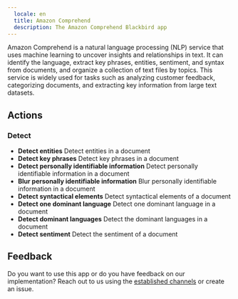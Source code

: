 ```yaml
---
  locale: en
  title: Amazon Comprehend
  description: The Amazon Comprehend Blackbird app
---
```


<LinkCard title="View on Github" target="_blank" href="https://github.com/bb-io/AmazonComprehend" icon="github" />

Amazon Comprehend is a natural language processing (NLP) service that uses machine learning to uncover insights and relationships in text. It can identify the language, extract key phrases, entities, sentiment, and syntax from documents, and organize a collection of text files by topics. This service is widely used for tasks such as analyzing customer feedback, categorizing documents, and extracting key information from large text datasets.

## Actions

### Detect
- **Detect entities** Detect entities in a document
- **Detect key phrases** Detect key phrases in a document
- **Detect personally identifiable information** Detect personally identifiable information in a document
- **Blur personally identifiable information** Blur personally identifiable information in a document
- **Detect syntactical elements** Detect syntactical elements of a document
- **Detect one dominant language** Detect one dominant language in a document
- **Detect dominant languages** Detect the dominant languages in a document
- **Detect sentiment** Detect the sentiment of a document

## Feedback

Do you want to use this app or do you have feedback on our implementation? Reach out to us using the [established channels](https://www.blackbird.io/) or create an issue.

